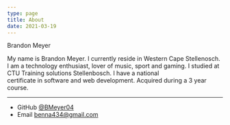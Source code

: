 ```yaml
---
type: page
title: About
date: 2021-03-19
---
```


Brandon Meyer

 My name is Brandon Meyer. I currently reside in Western Cape Stellenosch. 
I am a technology enthusiast, lover of music, sport and gaming.
I studied at CTU Training solutions Stellenbosch. I have a national 								      
certificate in software and web development. Acquired during a 3 year course.

---


- GitHub [@BMeyer04](https://github.com/BMeyer04)
- Email benna434@gmail.com
